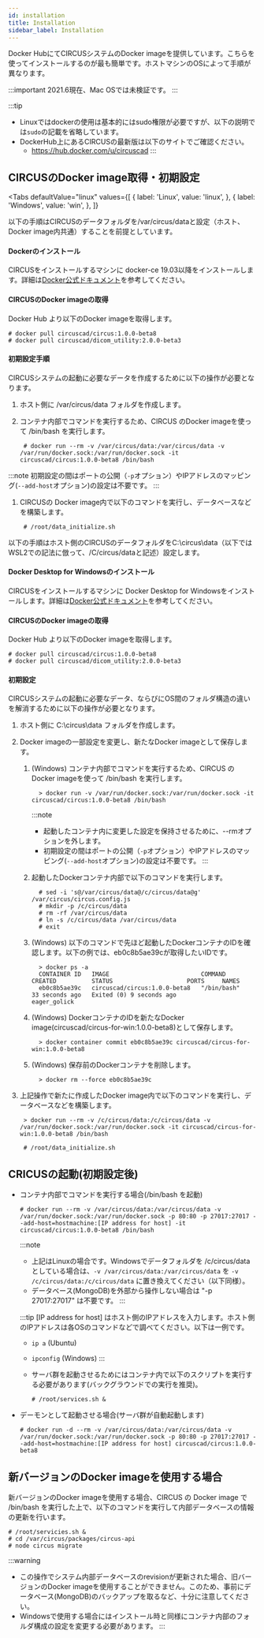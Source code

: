 ```yaml
---
id: installation
title: Installation
sidebar_label: Installation
---
```



Docker HubにてCIRCUSシステムのDocker imageを提供しています。こちらを使ってインストールするのが最も簡単です。ホストマシンのOSによって手順が異なります。

:::important
2021.6現在、Mac OSでは未検証です。
:::

:::tip
- Linuxではdockerの使用は基本的にはsudo権限が必要ですが、以下の説明では`sudo`の記載を省略しています。
- DockerHub上にあるCIRCUSの最新版は以下のサイトでご確認ください。  
  - https://hub.docker.com/u/circuscad
:::



## CIRCUSのDocker image取得・初期設定

<Tabs
  defaultValue="linux"
  values={[
    { label: 'Linux', value: 'linux', },
    { label: 'Windows', value: 'win', },
  ]}
>
<TabItem value="linux">

以下の手順はCIRCUSのデータフォルダを/var/circus/dataと設定（ホスト、Docker image内共通）することを前提としています。

#### Dockerのインストール

CIRCUSをインストールするマシンに docker-ce 19.03以降をインストールします。詳細は[Docker公式ドキュメント](https://docs.docker.com/get-docker/)を参考してください。

#### CIRCUSのDocker imageの取得

Docker Hub より以下のDocker imageを取得します。

    # docker pull circuscad/circus:1.0.0-beta8
    # docker pull circuscad/dicom_utility:2.0.0-beta3

#### 初期設定手順

CIRCUSシステムの起動に必要なデータを作成するために以下の操作が必要となります。

1. ホスト側に /var/circus/data フォルダを作成します。

1. コンテナ内部でコマンドを実行するため、CIRCUS のDocker imageを使って /bin/bash を実行します。

        # docker run --rm -v /var/circus/data:/var/circus/data -v /var/run/docker.sock:/var/run/docker.sock -it circuscad/circus:1.0.0-beta8 /bin/bash

  :::note
  初期設定の間はポートの公開（`-p`オプション）やIPアドレスのマッピング(`--add-host`オプション)の設定は不要です。
  :::

1. CIRCUSの Docker image内で以下のコマンドを実行し、データベースなどを構築します。

        # /root/data_initialize.sh

</TabItem>
<TabItem value="win">

以下の手順はホスト側のCIRCUSのデータフォルダをC:\circus\data（以下ではWSL2での記法に倣って、/C/circus/dataと記述）設定します。

#### Docker Desktop for Windowsのインストール

CIRCUSをインストールするマシンに Docker Desktop for Windowsをインストールします。詳細は[Docker公式ドキュメント](https://docs.docker.com/get-docker/)を参考してください。


#### CIRCUSのDocker imageの取得

Docker Hub より以下のDocker imageを取得します。

    # docker pull circuscad/circus:1.0.0-beta8
    # docker pull circuscad/dicom_utility:2.0.0-beta3

#### 初期設定

CIRCUSシステムの起動に必要なデータ、ならびにOS間のフォルダ構造の違いを解消するために以下の操作が必要となります。

1. ホスト側に C:\circus\data フォルダを作成します。

1. Docker imageの一部設定を変更し、新たなDocker imageとして保存します。
   1. (Windows) コンテナ内部でコマンドを実行するため、CIRCUS のDocker imageを使って /bin/bash を実行します。

            > docker run -v /var/run/docker.sock:/var/run/docker.sock -it circuscad/circus:1.0.0-beta8 /bin/bash

      :::note
      - 起動したコンテナ内に変更した設定を保持させるために、--rmオプションを外します。
      - 初期設定の間はポートの公開（`-p`オプション）やIPアドレスのマッピング(`--add-host`オプション)の設定は不要です。
      :::

   1. 起動したDockerコンテナ内部で以下のコマンドを実行します。

            # sed -i 's@/var/circus/data@/c/circus/data@g' /var/circus/circus.config.js
            # mkdir -p /c/circus/data
            # rm -rf /var/circus/data
            # ln -s /c/circus/data /var/circus/data
            # exit

   1. (Windows) 以下のコマンドで先ほど起動したDockerコンテナのIDを確認します。以下の例では、eb0c8b5ae39cが取得したいIDです。          

            > docker ps -a
            CONTAINER ID   IMAGE                          COMMAND       CREATED          STATUS                     PORTS     NAMES
            eb0c8b5ae39c   circuscad/circus:1.0.0-beta8   "/bin/bash"   33 seconds ago   Exited (0) 9 seconds ago             eager_golick

   1. (Windows) DockerコンテナのIDを新たなDocker image(circuscad/circus-for-win:1.0.0-beta8)として保存します。  

            > docker container commit eb0c8b5ae39c circuscad/circus-for-win:1.0.0-beta8

   1. (Windows) 保存前のDockerコンテナを削除します。  

            > docker rm --force eb0c8b5ae39c

1. 上記操作で新たに作成したDocker image内で以下のコマンドを実行し、データベースなどを構築します。

        > docker run --rm -v /c/circus/data:/c/circus/data -v /var/run/docker.sock:/var/run/docker.sock -it circuscad/circus-for-win:1.0.0-beta8 /bin/bash

        # /root/data_initialize.sh

</TabItem>
</Tabs>

## CRICUSの起動(初期設定後)

- コンテナ内部でコマンドを実行する場合(/bin/bash を起動)

      # docker run --rm -v /var/circus/data:/var/circus/data -v /var/run/docker.sock:/var/run/docker.sock -p 80:80 -p 27017:27017 --add-host=hostmachine:[IP address for host] -it circuscad/circus:1.0.0-beta8 /bin/bash

  :::note
  - 上記はLinuxの場合です。Windowsでデータフォルダを /c/circus/data としている場合は、`-v /var/circus/data:/var/circus/data` を `-v /c/circus/data:/c/circus/data` に置き換えてください（以下同様）。 
  - データベース(MongoDB)を外部から操作しない場合は "-p 27017:27017" は不要です。
  :::

  :::tip
  [IP address for host] はホスト側のIPアドレスを入力します。ホスト側のIPアドレスは各OSのコマンドなどで調べてください。以下は一例です。
  - `ip a` (Ubuntu) 
  - `ipconfig` (Windows)
  :::

  - サーバ群を起動させるためにはコンテナ内で以下のスクリプトを実行する必要があります(バックグラウンドでの実行を推奨)。

        # /root/services.sh &

- デーモンとして起動させる場合(サーバ群が自動起動します)

      # docker run -d --rm -v /var/circus/data:/var/circus/data -v /var/run/docker.sock:/var/run/docker.sock -p 80:80 -p 27017:27017 --add-host=hostmachine:[IP address for host] circuscad/circus:1.0.0-beta8

## 新バージョンのDocker imageを使用する場合

新バージョンのDocker imageを使用する場合、CIRCUS の Docker image で /bin/bash を実行した上で、以下のコマンドを実行して内部データベースの情報の更新を行います。

    # /root/servicies.sh & 
    # cd /var/circus/packages/circus-api
    # node circus migrate

:::warning
- この操作でシステム内部データベースのrevisionが更新された場合、旧バージョンのDocker imageを使用することができません。このため、事前にデータベース(MongoDB)のバックアップを取るなど、十分に注意してください。
- Windowsで使用する場合にはインストール時と同様にコンテナ内部のフォルダ構成の設定を変更する必要があります。
:::